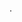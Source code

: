 
```jsx copy file=../../../../node_modules/headlessui-react-native-example-ui/src/modal/modal-example.tsx

```

.
